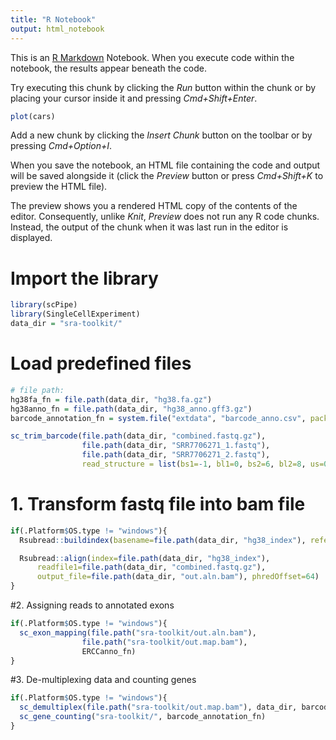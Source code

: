 ```yaml
---
title: "R Notebook"
output: html_notebook
---
```


This is an [R Markdown](http://rmarkdown.rstudio.com) Notebook. When you execute code within the notebook, the results appear beneath the code. 

Try executing this chunk by clicking the *Run* button within the chunk or by placing your cursor inside it and pressing *Cmd+Shift+Enter*. 

```r
plot(cars)
```

Add a new chunk by clicking the *Insert Chunk* button on the toolbar or by pressing *Cmd+Option+I*.

When you save the notebook, an HTML file containing the code and output will be saved alongside it (click the *Preview* button or press *Cmd+Shift+K* to preview the HTML file). 

The preview shows you a rendered HTML copy of the contents of the editor. Consequently, unlike *Knit*, *Preview* does not run any R code chunks. Instead, the output of the chunk when it was last run in the editor is displayed.

# Import the library
```r
library(scPipe)
library(SingleCellExperiment)
data_dir = "sra-toolkit/"
```

# Load predefined files
```r
# file path:
hg38fa_fn = file.path(data_dir, "hg38.fa.gz")
hg38anno_fn = file.path(data_dir, "hg38_anno.gff3.gz")
barcode_annotation_fn = system.file("extdata", "barcode_anno.csv", package = "scPipe")
```

```r
sc_trim_barcode(file.path(data_dir, "combined.fastq.gz"),
                file.path(data_dir, "SRR7706271_1.fastq"),
                file.path(data_dir, "SRR7706271_2.fastq"),
                read_structure = list(bs1=-1, bl1=0, bs2=6, bl2=8, us=0, ul=6))
```


# 1. Transform fastq file into bam file
```r
if(.Platform$OS.type != "windows"){
  Rsubread::buildindex(basename=file.path(data_dir, "hg38_index"), reference=hg38fa_fn)

  Rsubread::align(index=file.path(data_dir, "hg38_index"),
      readfile1=file.path(data_dir, "combined.fastq.gz"),
      output_file=file.path(data_dir, "out.aln.bam"), phredOffset=64)
}
```


#2. Assigning reads to annotated exons
```r
if(.Platform$OS.type != "windows"){
  sc_exon_mapping(file.path("sra-toolkit/out.aln.bam"),
                file.path("sra-toolkit/out.map.bam"),
                ERCCanno_fn)
}
```

#3. De-multiplexing data and counting genes
```r
if(.Platform$OS.type != "windows"){
  sc_demultiplex(file.path("sra-toolkit/out.map.bam"), data_dir, barcode_annotation_fn,has_UMI=TRUE)
  sc_gene_counting("sra-toolkit/", barcode_annotation_fn)
}
```

